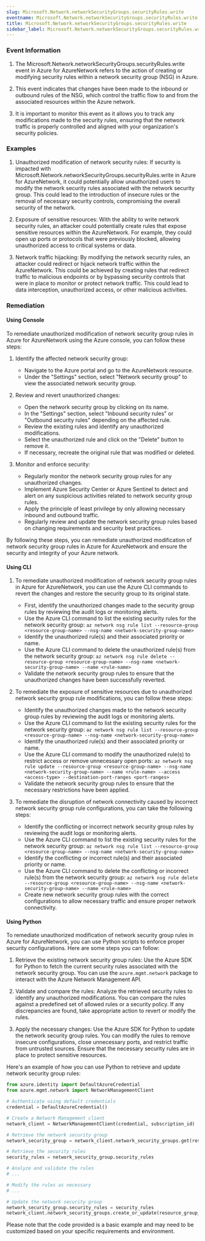 ```yaml
--- 
slug: Microsoft.Network.networkSecurityGroups.securityRules.write
eventname: Microsoft.Network.networkSecurityGroups.securityRules.write
title: Microsoft.Network.networkSecurityGroups.securityRules.write
sidebar_label: Microsoft.Network.networkSecurityGroups.securityRules.write
---
```

                       
### Event Information

1. The Microsoft.Network.networkSecurityGroups.securityRules.write event in Azure for AzureNetwork refers to the action of creating or modifying security rules within a network security group (NSG) in Azure.

2. This event indicates that changes have been made to the inbound or outbound rules of the NSG, which control the traffic flow to and from the associated resources within the Azure network.

3. It is important to monitor this event as it allows you to track any modifications made to the security rules, ensuring that the network traffic is properly controlled and aligned with your organization's security policies.


### Examples

1. Unauthorized modification of network security rules: If security is impacted with Microsoft.Network.networkSecurityGroups.securityRules.write in Azure for AzureNetwork, it could potentially allow unauthorized users to modify the network security rules associated with the network security group. This could lead to the introduction of insecure rules or the removal of necessary security controls, compromising the overall security of the network.

2. Exposure of sensitive resources: With the ability to write network security rules, an attacker could potentially create rules that expose sensitive resources within the AzureNetwork. For example, they could open up ports or protocols that were previously blocked, allowing unauthorized access to critical systems or data.

3. Network traffic hijacking: By modifying the network security rules, an attacker could redirect or hijack network traffic within the AzureNetwork. This could be achieved by creating rules that redirect traffic to malicious endpoints or by bypassing security controls that were in place to monitor or protect network traffic. This could lead to data interception, unauthorized access, or other malicious activities.

### Remediation

#### Using Console

To remediate unauthorized modification of network security group rules in Azure for AzureNetwork using the Azure console, you can follow these steps:

1. Identify the affected network security group: 
   - Navigate to the Azure portal and go to the AzureNetwork resource.
   - Under the "Settings" section, select "Network security group" to view the associated network security group.

2. Review and revert unauthorized changes:
   - Open the network security group by clicking on its name.
   - In the "Settings" section, select "Inbound security rules" or "Outbound security rules" depending on the affected rule.
   - Review the existing rules and identify any unauthorized modifications.
   - Select the unauthorized rule and click on the "Delete" button to remove it.
   - If necessary, recreate the original rule that was modified or deleted.

3. Monitor and enforce security:
   - Regularly monitor the network security group rules for any unauthorized changes.
   - Implement Azure Security Center or Azure Sentinel to detect and alert on any suspicious activities related to network security group rules.
   - Apply the principle of least privilege by only allowing necessary inbound and outbound traffic.
   - Regularly review and update the network security group rules based on changing requirements and security best practices.

By following these steps, you can remediate unauthorized modification of network security group rules in Azure for AzureNetwork and ensure the security and integrity of your Azure network.

#### Using CLI

1. To remediate unauthorized modification of network security group rules in Azure for AzureNetwork, you can use the Azure CLI commands to revert the changes and restore the security group to its original state. 

   - First, identify the unauthorized changes made to the security group rules by reviewing the audit logs or monitoring alerts.
   - Use the Azure CLI command to list the existing security rules for the network security group: 
     `az network nsg rule list --resource-group <resource-group-name> --nsg-name <network-security-group-name>`
   - Identify the unauthorized rule(s) and their associated priority or name.
   - Use the Azure CLI command to delete the unauthorized rule(s) from the network security group: 
     `az network nsg rule delete --resource-group <resource-group-name> --nsg-name <network-security-group-name> --name <rule-name>`
   - Validate the network security group rules to ensure that the unauthorized changes have been successfully reverted.

2. To remediate the exposure of sensitive resources due to unauthorized network security group rule modifications, you can follow these steps:

   - Identify the unauthorized changes made to the network security group rules by reviewing the audit logs or monitoring alerts.
   - Use the Azure CLI command to list the existing security rules for the network security group: 
     `az network nsg rule list --resource-group <resource-group-name> --nsg-name <network-security-group-name>`
   - Identify the unauthorized rule(s) and their associated priority or name.
   - Use the Azure CLI command to modify the unauthorized rule(s) to restrict access or remove unnecessary open ports: 
     `az network nsg rule update --resource-group <resource-group-name> --nsg-name <network-security-group-name> --name <rule-name> --access <access-type> --destination-port-ranges <port-ranges>`
   - Validate the network security group rules to ensure that the necessary restrictions have been applied.

3. To remediate the disruption of network connectivity caused by incorrect network security group rule configurations, you can take the following steps:

   - Identify the conflicting or incorrect network security group rules by reviewing the audit logs or monitoring alerts.
   - Use the Azure CLI command to list the existing security rules for the network security group: 
     `az network nsg rule list --resource-group <resource-group-name> --nsg-name <network-security-group-name>`
   - Identify the conflicting or incorrect rule(s) and their associated priority or name.
   - Use the Azure CLI command to delete the conflicting or incorrect rule(s) from the network security group: 
     `az network nsg rule delete --resource-group <resource-group-name> --nsg-name <network-security-group-name> --name <rule-name>`
   - Create new network security group rules with the correct configurations to allow necessary traffic and ensure proper network connectivity.

#### Using Python

To remediate unauthorized modification of network security group rules in Azure for AzureNetwork, you can use Python scripts to enforce proper security configurations. Here are some steps you can follow:

1. Retrieve the existing network security group rules: Use the Azure SDK for Python to fetch the current security rules associated with the network security group. You can use the `azure.mgmt.network` package to interact with the Azure Network Management API.

2. Validate and compare the rules: Analyze the retrieved security rules to identify any unauthorized modifications. You can compare the rules against a predefined set of allowed rules or a security policy. If any discrepancies are found, take appropriate action to revert or modify the rules.

3. Apply the necessary changes: Use the Azure SDK for Python to update the network security group rules. You can modify the rules to remove insecure configurations, close unnecessary ports, and restrict traffic from untrusted sources. Ensure that the necessary security rules are in place to protect sensitive resources.

Here's an example of how you can use Python to retrieve and update network security group rules:

```python
from azure.identity import DefaultAzureCredential
from azure.mgmt.network import NetworkManagementClient

# Authenticate using default credentials
credential = DefaultAzureCredential()

# Create a Network Management client
network_client = NetworkManagementClient(credential, subscription_id)

# Retrieve the network security group
network_security_group = network_client.network_security_groups.get(resource_group_name, network_security_group_name)

# Retrieve the security rules
security_rules = network_security_group.security_rules

# Analyze and validate the rules
# ...

# Modify the rules as necessary
# ...

# Update the network security group
network_security_group.security_rules = security_rules
network_client.network_security_groups.create_or_update(resource_group_name, network_security_group_name, network_security_group)
```

Please note that the code provided is a basic example and may need to be customized based on your specific requirements and environment.


 